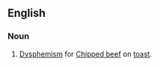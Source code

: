 ==English==

===Noun===
{{wikipedia}}
{{infl|en|noun|head=[[Shit]] on a [[shingle]]}}

# {{US|military}} [[dysphemism|Dysphemism]] for [[Chipped beef]] on [[toast]].
